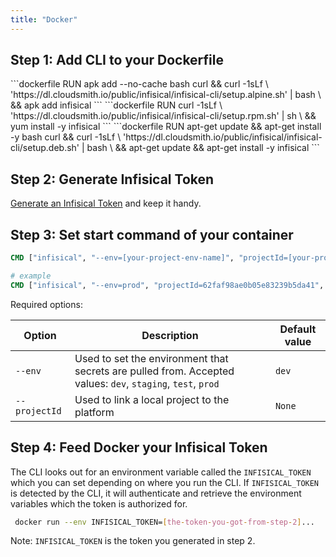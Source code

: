 ```yaml
---
title: "Docker"
---
```


## Step 1: Add CLI to your Dockerfile

<Tabs>
	 <Tab title="Alpine">
		```dockerfile
    	RUN apk add --no-cache bash curl && curl -1sLf \
      'https://dl.cloudsmith.io/public/infisical/infisical-cli/setup.alpine.sh' | bash \
      && apk add infisical
    	```

   </Tab>
	 <Tab title="RedHat/CentOs/Amazon-linux">
		```dockerfile
    RUN curl -1sLf \
    'https://dl.cloudsmith.io/public/infisical/infisical-cli/setup.rpm.sh' | sh \ 
    && yum install -y infisical
		```
   </Tab>
	 <Tab title="Debian/Ubuntu">
		```dockerfile
    RUN apt-get update && apt-get install -y bash curl && curl -1sLf \
      'https://dl.cloudsmith.io/public/infisical/infisical-cli/setup.deb.sh' | bash \
      && apt-get update && apt-get install -y infisical
		```
   </Tab>
</Tabs>

## Step 2: Generate Infisical Token

[Generate an Infisical Token](../../getting-started/dashboard/token) and keep it handy.

## Step 3: Set start command of your container

```dockerfile
CMD ["infisical", "--env=[your-project-env-name]", "projectId=[your-project-id]", "run", "---", "<your application start command>"]

# example
CMD ["infisical", "--env=prod", "projectId=62faf98ae0b05e83239b5da41", "run", "---", "npm run start"]
```

Required options:

| Option        | Description                                                                                                 | Default value |
| ------------- | ----------------------------------------------------------------------------------------------------------- | ------------- |
| `--env`       | Used to set the environment that secrets are pulled from. Accepted values: `dev`, `staging`, `test`, `prod` | `dev`         |
| `--projectId` | Used to link a local project to the platform                                                                | `None`        |

## Step 4: Feed Docker your Infisical Token

The CLI looks out for an environment variable called the `INFISICAL_TOKEN` which you can set depending on where you run the CLI. If `INFISICAL_TOKEN` is detected by the CLI, it will authenticate and retrieve the environment variables which the token is authorized for.

```bash
 docker run --env INFISICAL_TOKEN=[the-token-you-got-from-step-2]...
```

Note: `INFISICAL_TOKEN` is the token you generated in step 2.
